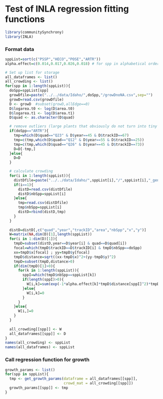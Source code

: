# Test of INLA regression fitting functions
```r
library(communitySynchrony)
library(INLA)
```

### Format data
```r
sppList=sort(c("PSSP","HECO","POSE","ARTR"))
alpha.effect=c(0.014,0.017,0.026,0.018) # for spp in alphabetical order

# Set up list for storage
all_dataframes <- list()
all_crowding <- list()
for(spp in 1:length(sppList)){
  doSpp=sppList[spp]
  growDfile=paste("../../data/Idaho/",doSpp,"/growDnoNA.csv",sep="")
  growD=read.csv(growDfile)
  D <- growD  #subset(growD,allEdge==0)
  D$logarea.t0 <- log(D$area.t0)
  D$logarea.t1 <- log(D$area.t1)
  D$quad <- as.character(D$quad)

  # remove outliers (large plants that obviously do not turn into tiny plants) for ARTR only
  if(doSpp=="ARTR"){
    tmp=which(D$quad=="Q23" & D$year==45 & D$trackID==67)
    tmp=c(tmp,which(D$quad=="Q12" & D$year==55 & D$trackID==25))
    tmp=c(tmp,which(D$quad=="Q26" & D$year==45 & D$trackID==73))
    D=D[-tmp,]
  }else{
    D=D
  }

  # calculate crowding 
  for(i in 1:length(sppList)){
    distDfile=paste("../../data/Idaho/",sppList[i],"/",sppList[i],"_genet_xy.csv",sep="")
    if(i==1){
      distD=read.csv(distDfile)
      distD$nbSpp=sppList[i]  
    }else{
      tmp=read.csv(distDfile)
      tmp$nbSpp=sppList[i] 
      distD=rbind(distD,tmp)
    }
  }
  
  distD=distD[,c("quad","year","trackID","area","nbSpp","x","y")]
  W=matrix(NA,dim(D)[1],length(sppList))
  for(i in 1:dim(D)[1]){
    tmpD=subset(distD,year==D$year[i] & quad==D$quad[i])
    focal=which(tmpD$trackID==D$trackID[i] & tmpD$nbSpp==doSpp)
    xx=tmpD$x[focal] ; yy=tmpD$y[focal]
    tmpD$distance=sqrt((xx-tmpD$x)^2+(yy-tmpD$y)^2)
    tmpD=subset(tmpD,distance>0)
    if(dim(tmpD)[1]>0){
      for(k in 1:length(sppList)){
        sppI=which(tmpD$nbSpp==sppList[k])
        if(length(sppI)>0){
          W[i,k]=sum(exp(-1*alpha.effect[k]*tmpD$distance[sppI]^2)*tmpD$area[sppI])         
        }else{
          W[i,k]=0
        }
      }
    }else{
      W[i,]=0
    }   
  }
  
  all_crowding[[spp]] <- W
  all_dataframes[[spp]] <- D
}
names(all_crowding) <- sppList
names(all_dataframes) <- sppList
```

### Call regression function for growth
```r
growth_params <- list()
for(spp in sppList){
  tmp <- get_growth_params(dataframe = all_dataframes[[spp]],
                           crowd_mat = all_crowding[[spp]])
  growth_params[[spp]] <- tmp
}
```